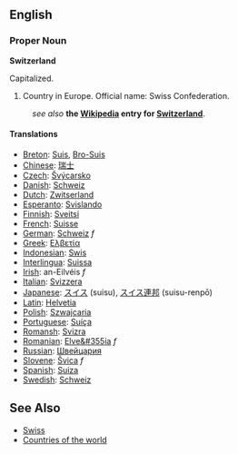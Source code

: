 ==English==

===Proper Noun===
'''Switzerland'''

Capitalized.

# Country in Europe. Official name: Swiss Confederation.


: ''see also'' '''the [[w:|Wikipedia]] entry for [[w:Switzerland|Switzerland]]'''.

====Translations====
*[[Breton]]: [[Suis]], [[Bro-Suis]]
*[[Chinese]]: [[瑞士]]
*[[Czech]]: [[Švýcarsko]] 
*[[Danish]]: [[Schweiz]]
*[[Dutch]]: [[Zwitserland]]
*[[Esperanto]]: [[Svislando]]
*[[Finnish]]: [[Sveitsi]]
*[[French]]: [[Suisse]]
*[[German]]: [[Schweiz]] ''f''
*[[Greek]]: [[Ελβετία]]
*[[Indonesian]]: [[Swis]]
*[[Interlingua]]: [[Suissa]]
*[[Irish]]: an-Eilvéis ''f''
*[[Italian]]: [[Svizzera]]
*[[Japanese]]: <font lang="ja">[[スイス]] (suisu), [[スイス]][[連邦]] (suisu-renpō)</font>
*[[Latin]]: [[Helvetia]]
*[[Polish]]: [[Szwajcaria]]
*[[Portuguese]]: [[Suíça]]
*[[Romansh]]: [[Svizra]]
*[[Romanian]]: [[Elve&#355ia]] ''f''
*[[Russian]]: [[Швейцария]]
*[[Slovene]]: [[Švica]] ''f''
*[[Spanish]]: [[Suiza]]
*[[Swedish]]: [[Schweiz]]

==See Also==
*[[Swiss]]
*[[Countries of the world]]